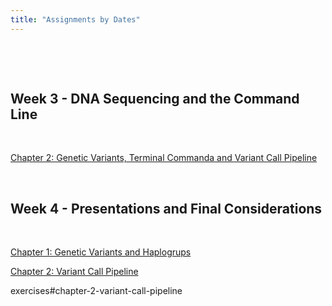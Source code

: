 ```yaml
---
title: "Assignments by Dates"
---
```


\

\

## **Week 3 - DNA Sequencing and the Command Line**



\

<a href="https://bioinformatics-bridge-course.netlify.app/exercises/exercises#chapter-2-command-line-or-terminal" > Chapter 2: Genetic Variants, Terminal Commanda and Variant Call Pipeline</a>



\

## **Week 4 - Presentations and Final Considerations**


\

          
<a href="exercises/exercises#chapter-1-genetic-variants-and-haplogroups" > Chapter 1: Genetic Variants and Haplogrups</a>


<a href="exercises/exercises#chapter-2-variant-call-pipeline" > Chapter 2: Variant Call Pipeline</a>

exercises#chapter-2-variant-call-pipeline

